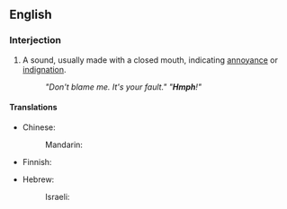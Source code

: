 ==English==

===Interjection===
{{en-interj}}
# {{onomatopoeia}} A sound, usually made with a closed mouth, indicating [[annoyance]] or [[indignation]].
#: ''"Don't blame me. It's your fault."  "'''Hmph'''!"''

====Translations====
{{trans-top|sound of annoyance or indignation}}
* Chinese:
*: Mandarin: {{t|zh|hmphh|tr=hmphh|sc=Hani}}
* Finnish: {{t|fi|pöh}}
{{trans-mid}}
* Hebrew:
*: Israeli: {{qualifier|formally}} {{t|he|אוף|tr=uf|sc=Hebr}}
{{trans-bottom}}